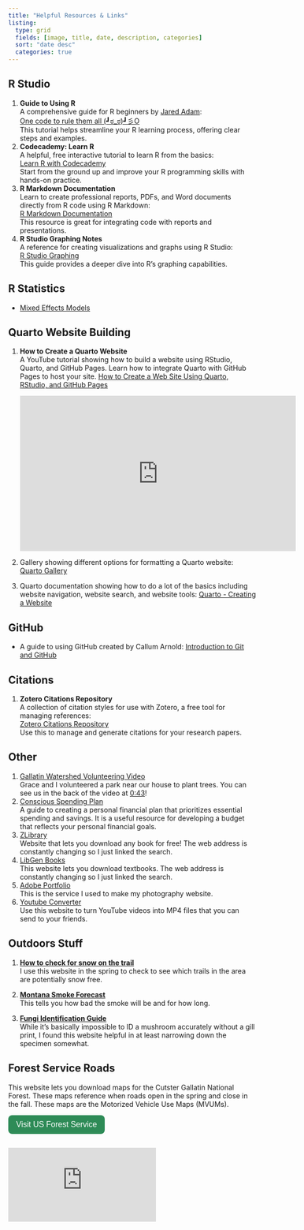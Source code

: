 ```yaml
---
title: "Helpful Resources & Links"
listing:
  type: grid
  fields: [image, title, date, description, categories]
  sort: "date desc"
  categories: true 
---
```


## R Studio 
  
<ol>
  <li><strong>Guide to Using R</strong><br>
      A comprehensive guide for R beginners by <a href="https://www.linkedin.com/in/jared-adam-24b107241/" target="_blank">Jared Adam</a>:<br>
      <a href="https://jared-adam-psu.github.io/R-Tutorial-for-Tooker-Lab/" target="_blank">One code to rule them all (┛ಠ_ಠ)┛彡O</a><br>
      This tutorial helps streamline your R learning process, offering clear steps and examples.
  </li> 
 
  <li><strong>Codecademy: Learn R</strong><br>
      A helpful, free interactive tutorial to learn R from the basics:<br>
      <a href="https://www.codecademy.com/learn/learn-r?utm_source=pepperjam&utm_medium=affiliate&utm_term=159404&clickId=4716939938&pj_creativeid=8-12462&pj_publisherid=159404" target="_blank">Learn R with Codecademy</a><br>
      Start from the ground up and improve your R programming skills with hands-on practice.
  </li>

  <li><strong>R Markdown Documentation</strong><br>
      Learn to create professional reports, PDFs, and Word documents directly from R code using R Markdown:<br>
      <a href="https://rmarkdown.rstudio.com/lesson-1.html" target="_blank">R Markdown Documentation</a><br>
      This resource is great for integrating code with reports and presentations.
  </li>

  <li><strong>R Studio Graphing Notes</strong><br>
      A reference for creating visualizations and graphs using R Studio:<br>
      <a href="https://www.jeffdoser.com/files/for875/_book/" target="_blank">R Studio Graphing</a><br>
      This guide provides a deeper dive into R's graphing capabilities.
  </li>
</ol>

## R Statistics
-   [Mixed Effects Models](https://meghan.rbind.io/blog/2022-06-28-a-beginners-guide-to-mixed-effects-models)

## Quarto Website Building

1. **How to Create a Quarto Website**  
   A YouTube tutorial showing how to build a website using RStudio, Quarto, and GitHub Pages. Learn how to integrate Quarto with GitHub Pages to host your site.
   <a href="https://youtu.be/YN75YXaLFGM?si=RyCG23IMBwFUKsO8" target="_blank">How to Create a Web Site Using Quarto, RStudio, and GitHub Pages</a>  
   
   <iframe width="560" height="315" src="https://www.youtube.com/embed/YN75YXaLFGM" frameborder="0" allowfullscreen></iframe>
2. Gallery showing different options for formatting a Quarto website: [Quarto Gallery](https://quarto.org/docs/gallery/)
3. Quarto documentation showing how to do a lot of the basics including website navigation, website search, and website tools: <a href="https://quarto.org/docs/websites/" target="_blank">Quarto - Creating a Website</a>

## GitHub

-   A guide to using GitHub created by [Callum Arnold](https://www.linkedin.com/in/arnold-c/){style="text-decoration: none;"}: <a href="https://psu-git.callumarnold.com" target="_blank">Introduction to Git and GitHub</a>

## Citations

1. **Zotero Citations Repository**  
   A collection of citation styles for use with Zotero, a free tool for managing references:  
   [Zotero Citations Repository](https://www.zotero.org/styles)  
   Use this to manage and generate citations for your research papers.

## Other 
<ol>
  <li><a href="https://youtu.be/65MAB0qRtAE?si=beO8jD5t5SOJzooF" target="_blank">Gallatin Watershed Volunteering Video</a><br>
      Grace and I volunteered a park near our house to plant trees. You can see us in the back of the video at 
      <a href="https://youtu.be/65MAB0qRtAE?t=42" target="_blank">0:43</a>!
  </li>

  <li><a href="https://www.iwillteachyoutoberich.com/c-conscious-spending-plan/" target="_blank">Conscious Spending Plan</a><br>
      A guide to creating a personal financial plan that prioritizes essential spending and savings. It is a useful resource for developing a budget that reflects your personal financial goals.
  </li>

  <li><a href="https://www.bing.com/search?q=ZLibrary" target="_blank">ZLibrary</a><br>
      Website that lets you download any book for free! The web address is constantly changing so I just linked the search. 
  </li>

  <li><a href="https://www.bing.com/search?q=LibGen" target="_blank">LibGen Books</a><br>
      This website lets you download textbooks. The web address is constantly changing so I just linked the search.
  </li>

  <li><a href="https://portfolio.adobe.com/sites" target="_blank">Adobe Portfolio</a><br>
      This is the service I used to make my photography website.
  </li>

  <li><a href="https://zeemo.ai/tools/youtube-converter" target="_blank">Youtube Converter</a><br>
      Use this website to turn YouTube videos into MP4 files that you can send to your friends.
  </li>
</ol>

## Outdoors Stuff

1. **<a href="https://alpenflo.com/journal/how-to-check-for-snow-on-the-trail" target="_blank">How to check for snow on the trail</a>**  
I use this website in the spring to check to see which trails in the area are potentially snow free.

2. **<a href="https://deq.mt.gov/air/Programs/smokeforecasts" target="_blank">Montana Smoke Forecast</a>**  
This tells you how bad the smoke will be and for how long.

3. **<a href="https://www.first-nature.com/fungi/~id-guide.php" target="_blank">Fungi Identification Guide</a>**  
While it's basically impossible to ID a mushroom accurately without a gill print, I found this website helpful in at least narrowing down the specimen somewhat.

## Forest Service Roads

This website lets you download maps for the Cutster Gallatin National Forest. These maps reference when roads open in the spring and close in the fall. These maps are the Motorized Vehicle Use Maps (MVUMs).

<a href="http://www.fs.usda.gov/r01/custergallatin/maps-guides" target="_blank" style="text-decoration: none;">
  <button style="
    display: flex;
    align-items: center;
    padding: 10px 16px;
    background-color: #2E8B57;
    color: white;
    border: none;
    border-radius: 8px;
    cursor: pointer;
    font-size: 16px;
  ">
    Visit US Forest Service
  </button>
</a>

:::{.columns}
::: {.column width="30%"}
[![Map for Bridgers and Bangtail Mountains](https://www.fs.usda.gov/sites/nfs/files/r01/custergallatin/publication/BridgersCraziesMVUMBack_Bridgers_2025.pdf)](https://www.fs.usda.gov/sites/nfs/files/r01/custergallatin/publication/BridgersCraziesMVUMBack_Bridgers_2025.pdf){data-fancybox="gallery" 
data-caption="Map for Bridgers and Bangtail Mountains"} 
:::
:::